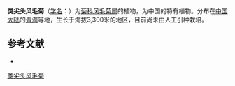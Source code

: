 {{Speciesbox
| name = 类尖头风毛菊
| status = 
| status_system = 
| image =
| genus = Saussurea
| species = pseudomalitiosa
| authority = Lipsch.
}}

'''类尖头风毛菊'''（[[学名|学名]]：{{lang|la|''Saussurea pseudomalitiosa''}}）为[[菊科|菊科]][[风毛菊属|风毛菊属]]的植物，为中国的特有植物。分布在[[中国大陆|中国大陆]]的[[青海|青海]]等地，生长于海拔3,300米的地区，目前尚未由人工引种栽培。

== 参考文献 ==
<div class="references-small">
* {{cite web| url =http://www.bioinfo.cn/db05/KmzwSpecies.php?action=view&id=5026| title =类尖头风毛菊| work =《中国高等植物数据库全库》| publisher =中国科学院微生物研究所| author =昆明植物研究所| accessdate =2009-02-24| deadurl =yes| archiveurl =https://web.archive.org/web/20160305004803/http://www.bioinfo.cn/db05/KmzwSpecies.php?action=view&id=5026| archivedate =2016-03-05}}
</div>
{{Taxonbar|from=Q15226902}}

[[Category:风毛菊属|类尖头风毛菊]]


{{植物小作品}}